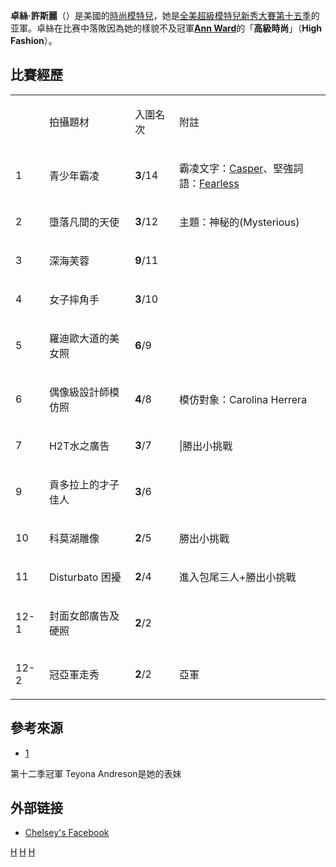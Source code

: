 {{Infobox Model
| Name          = 卓絲·許斯麗<br/>Chelsey Hersley
| image         = 
| imagesize     = 
| caption       = 
| birthname     = Chelsey Hersley
| birthdate     = 
| location      = {{USA}}[[愛達荷州|愛達荷州]][[博伊西|博伊西]]
| height        = {{height|ft=5|in=10}}
| haircolor     = 金色
| eyecolor      = 藍色
| measurements  = 
| dress size    = 
| shoesize      = 
| agency        = Pulse Model Management<br>Passport Model Management
| spouse        = 
| homepage      = 
}}
'''卓絲·許斯麗'''（{{lang-en|Chelsey Hersley}}）是美國的[[模特兒|時尚模特兒]]，她是[[全美超級模特兒新秀大賽|全美超級模特兒新秀大賽]][[全美超級模特兒新秀大賽_(第十五季)|第十五季]]的亚軍。卓絲在比赛中落敗因為她的樣貌不及冠軍'''[[Ann_Ward|Ann Ward]]'''的「'''高級時尚'''」（'''High Fashion'''）。

== 比賽經歷 ==

{| border="1" colour="black"
|- 
|  || 拍攝題材 || 入圍名次 || 附註
|- 
| 1 || 青少年霸凌 || '''3'''/14||霸凌文字：[[Casper|Casper]]、堅強詞語：[[Fearless|Fearless]]
|- 
| 2 || 墮落凡間的天使 || '''3'''/12||主題：神秘的(Mysterious)
|- 
| 3 || 深海芙蓉 ||'''9'''/11||
|- 
| 4 || 女子摔角手 || '''3'''/10||
|- 
| 5 || 羅迪歐大道的美女照 || '''6'''/9||
|-
| 6 || 偶像級設計師模仿照 || '''4'''/8||模仿對象：Carolina Herrera
|- 
| 7 || H2T水之廣告 || '''3'''/7|||勝出小挑戰
|-
| 9 || 貢多拉上的才子佳人 || '''3'''/6||
|- 
| 10 || 科莫湖雕像 || '''2'''/5||勝出小挑戰
|- 
| 11 || Disturbato 困擾 || '''2'''/4||進入包尾三人+勝出小挑戰
|-
| 12-1 || 封面女郎廣告及硬照 || '''2'''/2||
|-
| 12-2 || 冠亞軍走秀 || '''2'''/2||亞軍
|}

== 參考來源 ==
* [http://antm411.wordpress.com/chelsey/] {{Wayback|url=http://antm411.wordpress.com/chelsey/ |date=20120114235725 }}
第十二季冠軍 Teyona Andreson是她的表妹

== 外部链接 ==
* [http://www.facebook.com/profile.php?id=538310818&sk=info#!/chelsey.hersley Chelsey's Facebook]

[[Category:全美超級模特兒新秀大賽參賽者|H]]
[[Category:美國女性模特兒|H]]
[[Category:真人實境秀演員|H]]


{{start box}}
{{succession box|title=[[全美超級模特兒新秀大賽|全美超級模特兒新秀大賽]]亚軍
|years=[[全美超級模特兒新秀大賽_(第十五季)|第十五季]]
| before = [[雷娜·亨|雷娜·亨]]
| after  = [[莫莉·奧·康奈爾|莫莉·奧·康奈爾]]
}}
{{end}}

{{America's Next Top Model}}